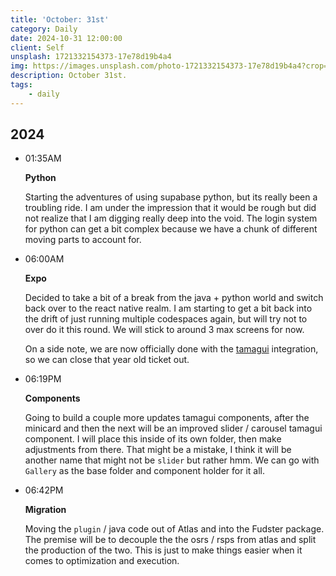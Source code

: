 ```yaml
---
title: 'October: 31st'
category: Daily
date: 2024-10-31 12:00:00
client: Self
unsplash: 1721332154373-17e78d19b4a4
img: https://images.unsplash.com/photo-1721332154373-17e78d19b4a4?crop=entropy&cs=srgb&fm=jpg&ixid=MnwzNjM5Nzd8MHwxfHJhbmRvbXx8fHx8fHx8fDE2ODE3NDg2ODY&ixlib=rb-4.0.3&q=85
description: October 31st.
tags:
    - daily
---
```



## 2024

-   01:35AM

    **Python**

    Starting the adventures of using supabase python, but its really been a troubling ride.
    I am under the impression that it would be rough but did not realize that I am digging really deep into the void.
    The login system for python can get a bit complex because we have a chunk of different moving parts to account for.

-   06:00AM

    **Expo**

    Decided to take a bit of a break from the java + python world and switch back over to the react native realm.
    I am starting to get a bit back into the drift of just running multiple codespaces again, but will try not to over do it this round.
    We will stick to around 3 max screens for now.

    On a side note, we are now officially done with the [tamagui](https://github.com/KBVE/kbve/issues/786) integration, so we can close that year old ticket out.

-   06:19PM

    **Components**

    Going to build a couple more updates tamagui components, after the minicard and then the next will be an improved slider / carousel tamagui component.
    I will place this inside of its own folder, then make adjustments from there.
    That might be a mistake, I think it will be another name that might not be `slider` but rather hmm.
    We can go with `Gallery` as the base folder and component holder for it all.

-   06:42PM

    **Migration**

    Moving the `plugin` / java code out of Atlas and into the Fudster package.
    The premise will be to decouple the the osrs / rsps from atlas and split the production of the two.
    This is just to make things easier when it comes to optimization and execution.